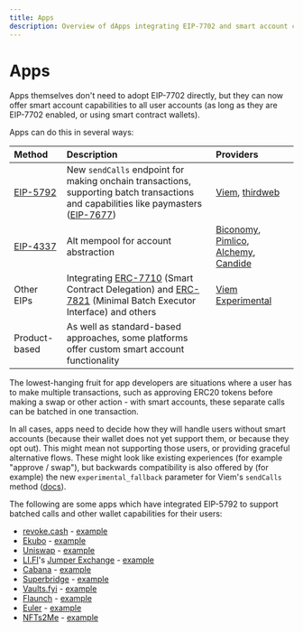 ```yaml
---
title: Apps
description: Overview of dApps integrating EIP-7702 and smart account capabilities.
---
```

# Apps

Apps themselves don't need to adopt EIP-7702 directly, but they can now offer smart account capabilities to all user accounts (as long as they are EIP-7702 enabled, or using smart contract wallets).

Apps can do this in several ways:

| Method | Description | Providers |
|:-------|:------------|:----------|
| [EIP-5792](https://eips.ethereum.org/EIPS/eip-5792) | New `sendCalls` endpoint for making onchain transactions, supporting batch transactions and capabilities like paymasters ([EIP-7677](https://eips.ethereum.org/EIPS/eip-7677)) | [Viem](https://viem.sh/), [thirdweb](https://thirdweb.com/) |
| [EIP-4337](https://eips.ethereum.org/EIPS/eip-4337) | Alt mempool for account abstraction | [Biconomy](https://www.biconomy.io/), [Pimlico](https://www.pimlico.io/), [Alchemy](https://www.alchemy.com/), [Candide](https://candide.dev/) |
| Other EIPs | Integrating [ERC-7710](https://eips.ethereum.org/EIPS/eip-7710) (Smart Contract Delegation) and [ERC-7821](https://eips.ethereum.org/EIPS/eip-7821) (Minimal Batch Executor Interface) and others | [Viem Experimental](https://viem.sh/experimental) |
| Product-based | As well as standard-based approaches, some platforms offer custom smart account functionality | |

The lowest-hanging fruit for app developers are situations where a user has to make multiple transactions, such as approving ERC20 tokens before making a swap or other action - with smart accounts, these separate calls can be batched in one transaction.

In all cases, apps need to decide how they will handle users without smart accounts (because their wallet does not yet support them, or because they opt out). This might mean not supporting those users, or providing graceful alternative flows. These might look like existing experiences (for example "approve / swap"), but backwards compatibility is also offered by (for example) the new `experimental_fallback` parameter for Viem's `sendCalls` method ([docs](https://viem.sh/docs/actions/wallet/sendCalls#compatibility-fallback)).

The following are some apps which have integrated EIP-5792 to support batched calls and other wallet capabilities for their users:

- [revoke.cash](https://revoke.cash/) - [example](/examples/apps/revoke-cash)
- [Ekubo](https://evm.ekubo.org/) - [example](/examples/apps/ekubo)
- [Uniswap](https://app.uniswap.org/swap) - [example](/examples/apps/uniswap)
- [LI.FI](https://li.fi/)'s [Jumper Exchange](https://jumper.exchange) - [example](/examples/apps/jumper-exchange)
- [Cabana](https://app.cabana.fi) - [example](/examples/apps/cabana)
- [Superbridge](https://superbridge.app/) - [example](/examples/apps/superbridge)
- [Vaults.fyi](https://app.vaults.fyi/) - [example](/examples/apps/vaults-fyi)
- [Flaunch](https://flaunch.gg/) - [example](/examples/apps/flaunch)
- [Euler](https://app.euler.finance/) - [example](/examples/apps/euler)
- [NFTs2Me](https://nfts2me.com/) - [example](/examples/apps/nfts2me)
